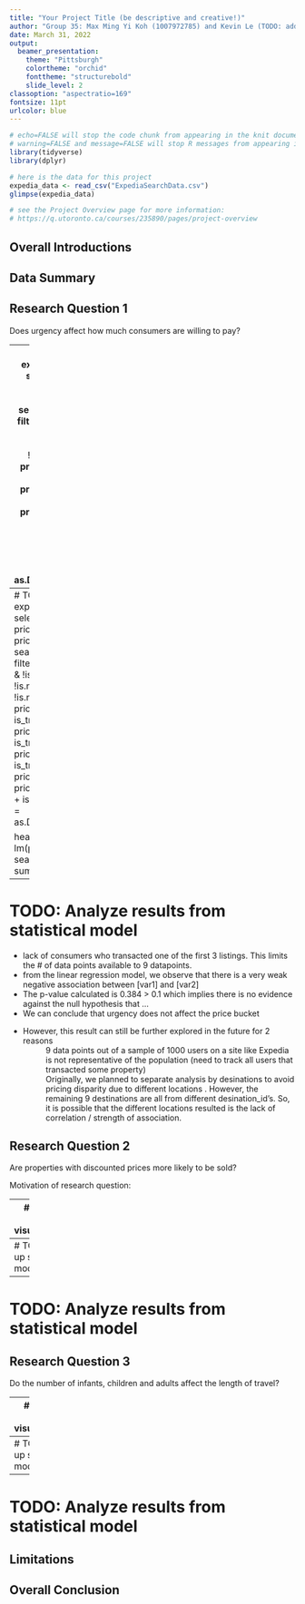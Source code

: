 ```yaml
---
title: "Your Project Title (be descriptive and creative!)"
author: "Group 35: Max Ming Yi Koh (1007972785) and Kevin Le (TODO: add student #)"
date: March 31, 2022
output: 
  beamer_presentation:
    theme: "Pittsburgh"
    colortheme: "orchid"
    fonttheme: "structurebold"
    slide_level: 2
classoption: "aspectratio=169"
fontsize: 11pt
urlcolor: blue
---
```



```r
# echo=FALSE will stop the code chunk from appearing in the knit document
# warning=FALSE and message=FALSE will stop R messages from appearing in the knit document
library(tidyverse)
library(dplyr)

# here is the data for this project
expedia_data <- read_csv("ExpediaSearchData.csv")
glimpse(expedia_data)

# see the Project Overview page for more information: 
# https://q.utoronto.ca/courses/235890/pages/project-overview
```

## Overall Introductions

## Data Summary

## Research Question 1
Does urgency affect how much consumers are willing to pay? 

--- 
# TODO: Add visualization 
```r
expedia_data_q1 <- expedia_data %>% 
  select(is_trans1, is_trans2, is_trans3, price_bucket1, price_bucket2, price_bucket3, 
         checkin_date, search_timestamp, destination_id) %>% 
  filter(is_trans1 + is_trans2 + is_trans3 == 1 & 
           !is.na(checkin_date) & !is.na(search_timestamp) & !is.na(destination_id)) %>%
  mutate(
    price_bucket1 = ifelse(is.na(is_trans1) | is_trans1 == 0, 0, price_bucket1),
    price_bucket2 = ifelse(is.na(is_trans2) | is_trans2 == 0, 0, price_bucket2),
    price_bucket3 = ifelse(is.na(is_trans3) | is_trans3 == 0, 0, price_bucket2),
    price_bucket = (price_bucket1 + price_bucket2 + price_bucket3) / (is_trans1 + is_trans2 + is_trans3),
    search_timestamp = as.Date(as.character(search_timestamp)))

expedia_data_q1 %>% ggplot(aes(x=checkin_date - search_timestamp, y=price_bucket)) + 
	geom_point() + 
	labs(x = "TODO: add x-axis label", 
		   y = "TODO: add y-axis label", 
		   title = "TODO: add title") + 
	geom_smooth(method="lm", se=FALSE) + 
	theme_minimal() 
```

--- 
# TODO: Set up statistical model 
```r
expedia_data_q1 <- expedia_data %>% 
  select(is_trans1, is_trans2, is_trans3, price_bucket1, price_bucket2, price_bucket3, 
         checkin_date, search_timestamp, destination_id) %>% 
  filter(is_trans1 + is_trans2 + is_trans3 == 1 & 
           !is.na(checkin_date) & !is.na(search_timestamp) & !is.na(destination_id)) %>%
  mutate(
    price_bucket1 = ifelse(is.na(is_trans1) | is_trans1 == 0, 0, price_bucket1),
    price_bucket2 = ifelse(is.na(is_trans2) | is_trans2 == 0, 0, price_bucket2),
    price_bucket3 = ifelse(is.na(is_trans3) | is_trans3 == 0, 0, price_bucket2),
    price_bucket = (price_bucket1 + price_bucket2 + price_bucket3) / (is_trans1 + is_trans2 + is_trans3),
    search_timestamp = as.Date(as.character(search_timestamp)))

head(expedia_data_q1, n = 10)
model <- lm(price_bucket ~ checkin_date - search_timestamp, data = expedia_data_q1)
summary(model)$coefficients
```

--- 
# TODO: Analyze results from statistical model 
- lack of consumers who transacted one of the first 3 listings. This limits the # of data points available to 9 datapoints. 
- from the linear regression model, we observe that there is a very weak negative association between [var1] and [var2] 
- The p-value calculated is 0.384 > 0.1 which implies there is no evidence against the null hypothesis that ... 
- We can conclude that urgency does not affect the price bucket 
- However, this result can still be further explored in the future for 2 reasons 
  ~ 9 data points out of a sample of 1000 users on a site like Expedia is not representative of the population (need to track      all users that transacted some property)
  ~ Originally, we planned to separate analysis by desinations to avoid pricing disparity due to different locations . However,     the remaining 9 destinations are all from different desination_id's. So, it is possible that the different locations
    resulted is the lack of correlation / strength of association. 

## Research Question 2 
Are properties with discounted prices more likely to be sold? 

Motivation of research question: 

--- 
# TODO: Add visualization 

--- 
# TODO: Set up statistical model 
```r

```

--- 
# TODO: Analyze results from statistical model 

## Research Question 3 
Do the number of infants, children and adults affect the length of travel?

--- 
# TODO: Add visualization 

--- 
# TODO: Set up statistical model 
```r

```

--- 
# TODO: Analyze results from statistical model 

## Limitations 

## Overall Conclusion
